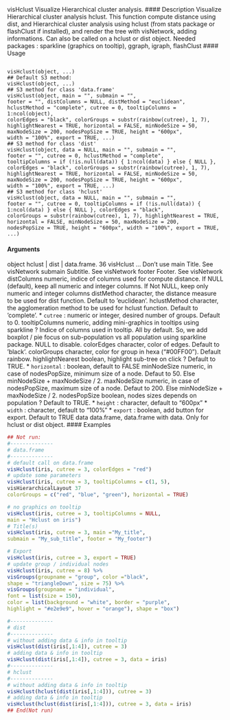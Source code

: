 
visHclust Visualize Hierarchical cluster analysis.
#### Description
Visualize Hierarchical cluster analysis hclust. This function compute distance using dist, and
Hierarchical cluster analysis using hclust (from stats package or flashClust if installed), and render
the tree with visNetwork, adding informations. Can also be called on a hclust or dist object.
Needed packages : sparkline (graphics on tooltip), ggraph, igraph, flashClust
#### Usage
<pre><code>
visHclust(object, ...)
## Default S3 method:
visHclust(object, ...)
## S3 method for class 'data.frame'
visHclust(object, main = "", submain = "",
footer = "", distColumns = NULL, distMethod = "euclidean",
hclustMethod = "complete", cutree = 0, tooltipColumns = 1:ncol(object),
colorEdges = "black", colorGroups = substr(rainbow(cutree), 1, 7),
highlightNearest = TRUE, horizontal = FALSE, minNodeSize = 50,
maxNodeSize = 200, nodesPopSize = TRUE, height = "600px",
width = "100%", export = TRUE, ...)
## S3 method for class 'dist'
visHclust(object, data = NULL, main = "", submain = "",
footer = "", cutree = 0, hclustMethod = "complete",
tooltipColumns = if (!is.null(data)) { 1:ncol(data) } else { NULL },
colorEdges = "black", colorGroups = substr(rainbow(cutree), 1, 7),
highlightNearest = TRUE, horizontal = FALSE, minNodeSize = 50,
maxNodeSize = 200, nodesPopSize = TRUE, height = "600px",
width = "100%", export = TRUE, ...)
## S3 method for class 'hclust'
visHclust(object, data = NULL, main = "", submain = "",
footer = "", cutree = 0, tooltipColumns = if (!is.null(data)) {
1:ncol(data) } else { NULL }, colorEdges = "black",
colorGroups = substr(rainbow(cutree), 1, 7), highlightNearest = TRUE,
horizontal = FALSE, minNodeSize = 50, maxNodeSize = 200,
nodesPopSize = TRUE, height = "600px", width = "100%", export = TRUE,
...)
</code></pre>
#### Arguments
object hclust | dist | data.frame.
36 visHclust
... Don’t use
main Title. See visNetwork
submain Subtitle. See visNetwork
footer Footer. See visNetwork
distColumns numeric, indice of columns used for compute distance. If NULL (default), keep
all numeric and integer columns. If Not NULL, keep only numeric and integer
columns
distMethod character, the distance measure to be used for dist function. Default to ’euclidean’.
hclustMethod character, the agglomeration method to be used for hclust function. Default
to ’complete’.
* ``cutree`` :   numeric or integer, desired number of groups. Default to 0.
tooltipColumns numeric, adding mini-graphics in tooltips using sparkline ? Indice of columns
used in tooltip. All by default. So, we add boxplot / pie focus on sub-population
vs all population using sparkline package. NULL to disable.
colorEdges character, color of edges. Default to ’black’.
colorGroups character, color for group in hexa ("#00FF00"). Default rainbow.
highlightNearest
boolean, highlight sub-tree on click ? Default to TRUE.
* ``horizontal`` :  boolean, default to FALSE
minNodeSize numeric, in case of nodesPopSize, minimum size of a node. Defaut to 50. Else
minNodeSize + maxNodeSize / 2.
maxNodeSize numeric, in case of nodesPopSize, maximum size of a node. Defaut to 200.
Else minNodeSize + maxNodeSize / 2.
nodesPopSize boolean, nodes sizes depends on population ? Default to TRUE.
* ``height`` :    character, default to "600px"
* ``width `` :  character, default to "100%"
* ``export`` :  boolean, add button for export. Default to TRUE
data data.frame, data.frame with data. Only for hclust or dist object.
#### Examples
```r
## Not run:
#--------------
# data.frame
#--------------
# default call on data.frame
visHclust(iris, cutree = 3, colorEdges = "red")
# update some parameters
visHclust(iris, cutree = 3, tooltipColumns = c(1, 5),
visHierarchicalLayout 37
colorGroups = c("red", "blue", "green"), horizontal = TRUE)
```
```r
# no graphics on tooltip
visHclust(iris, cutree = 3, tooltipColumns = NULL,
main = "Hclust on iris")
# Title(s)
visHclust(iris, cutree = 3, main ="My_title",
submain = "My_sub_title", footer = "My_footer")
```
```r
# Export
visHclust(iris, cutree = 3, export = TRUE)
# update group / individual nodes
visHclust(iris, cutree = 8) %>%
visGroups(groupname = "group", color ="black",
shape = "triangleDown", size = 75) %>%
visGroups(groupname = "individual",
font = list(size = 150),
color = list(background = "white", border = "purple",
highlight = "#e2e9e9", hover = "orange"), shape = "box")
```
```r
#--------------
# dist
#--------------
# without adding data & info in tooltip
visHclust(dist(iris[,1:4]), cutree = 3)
# adding data & info in tooltip
visHclust(dist(iris[,1:4]), cutree = 3, data = iris)
#--------------
# hclust
#--------------
# without adding data & info in tooltip
visHclust(hclust(dist(iris[,1:4])), cutree = 3)
# adding data & info in tooltip
visHclust(hclust(dist(iris[,1:4])), cutree = 3, data = iris)
## End(Not run)
```
